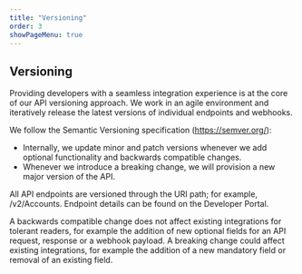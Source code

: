 ```yaml
---
title: "Versioning"
order: 3
showPageMenu: true
---
```



## Versioning

Providing developers with a seamless integration experience is at the core of our API versioning approach. We work in an agile environment and iteratively release the latest versions of individual endpoints and webhooks.

We follow the Semantic Versioning specification (https://semver.org/):

- Internally, we update minor and patch versions whenever we add optional functionality and backwards compatible changes.
- Whenever we introduce a breaking change, we will provision a new major version of the API.

All API endpoints are versioned through the URI path; for example, /v2/Accounts. Endpoint details can be found on the Developer Portal.

A backwards compatible change does not affect existing integrations for tolerant readers, for example the addition of new optional fields for an API request, response or a webhook payload. A breaking change could affect existing integrations, for example the addition of a new mandatory field or removal of an existing field.
